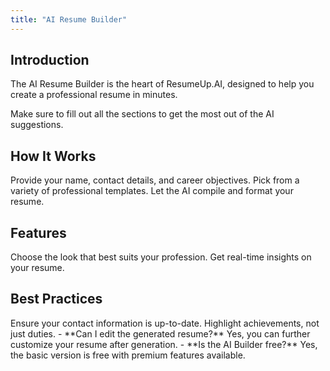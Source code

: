 ```yaml
---
title: "AI Resume Builder"
---
```


## Introduction

The AI Resume Builder is the heart of ResumeUp.AI, designed to help you create a professional resume in minutes.

<Callout kind="tip">
  Make sure to fill out all the sections to get the most out of the AI suggestions.
</Callout>

## How It Works

<Steps>
  <Step title="Enter Your Information" icon="edit">
    Provide your name, contact details, and career objectives.
  </Step>
  <Step title="Select a Template" icon="layout">
    Pick from a variety of professional templates.
  </Step>
  <Step title="Generate Resume" icon="zap">
    Let the AI compile and format your resume.
  </Step>
</Steps>

## Features

<Columns cols={2}>
  <Card title="Customizable Templates" icon="layers" href="#">
    Choose the look that best suits your profession.
  </Card>
  <Card title="Instant Feedback" icon="message-square" href="#">
    Get real-time insights on your resume.
  </Card>
</Columns>

## Best Practices

<Tabs>
  <Tab title="Personal Info" icon="user">
    Ensure your contact information is up-to-date.
  </Tab>
  <Tab title="Work Experience" icon="briefcase">
    Highlight achievements, not just duties.
  </Tab>
</Tabs>

<Expandable title="FAQs">
  - **Can I edit the generated resume?** Yes, you can further customize your resume after generation.
  - **Is the AI Builder free?** Yes, the basic version is free with premium features available.
</Expandable>